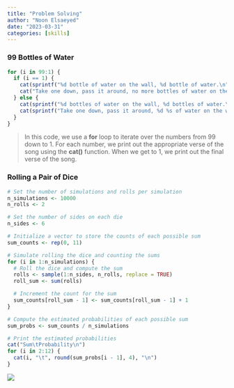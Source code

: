 ```yaml
---
title: "Problem Solving"
author: "Noon Elsaeyed"
date: "2023-03-31"
categories: [skills]
---
```


### 99 Bottles of Water

```r
for (i in 99:1) {
  if (i == 1) {
    cat(sprintf("%d bottle of water on the wall, %d bottle of water.\n", i, i))
    cat("Take one down, pass it around, no more bottles of water on the wall.\n")
  } else {
    cat(sprintf("%d bottles of water on the wall, %d bottles of water.\n", i, i))
    cat(sprintf("Take one down, pass it around, %d %s of water on the wall.\n", i-1, ifelse(i-1 == 1, "bottle", "bottles")))
  }
}

```

> In this code, we use a **for** loop to iterate over the numbers from 99 down to 1. For each number, we print out the appropriate verse of the song using the **cat()** function. When we get to 1, we print out the final verse of the song.

### Rolling a Pair of Dice

```r
# Set the number of simulations and rolls per simulation
n_simulations <- 10000
n_rolls <- 2

# Set the number of sides on each die
n_sides <- 6

# Initialize a vector to store the counts of each possible sum
sum_counts <- rep(0, 11)

# Simulate rolling the dice and counting the sums
for (i in 1:n_simulations) {
  # Roll the dice and compute the sum
  rolls <- sample(1:n_sides, n_rolls, replace = TRUE)
  roll_sum <- sum(rolls)

  # Increment the count for the sum
  sum_counts[roll_sum - 1] <- sum_counts[roll_sum - 1] + 1
}

# Compute the estimated probabilities of each possible sum
sum_probs <- sum_counts / n_simulations

# Print the estimated probabilities
cat("Sum\tProbability\n")
for (i in 2:12) {
  cat(i, "\t", round(sum_probs[i - 1], 4), "\n")
}
```

![](problem-solving-skills.webp)
